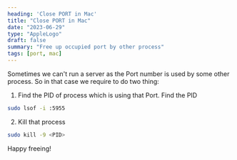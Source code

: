 ```yaml
---
heading: 'Close PORT in Mac'
title: "Close PORT in Mac"
date: "2023-06-29"
type: "AppleLogo"
draft: false
summary: "Free up occupied port by other process"
tags: [port, mac]
---
```



Sometimes we can't run a server as the Port number is used by some other process. So in that case we require to do two thing: 
1. Find the PID of process which is using that Port.
Find the PID 
```bash
sudo lsof -i :5955
```
2. Kill that process
```bash
sudo kill -9 <PID>
```








Happy freeing! <Twemoji emoji="clinking-beer-mugs" />
